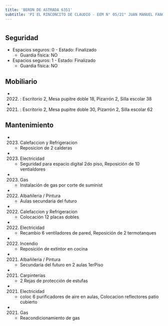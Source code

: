 ```yaml
---
title: 'BERON DE ASTRADA 6351'
subtitle: 'PI EL RINCONCITO DE CLAUDIO - EEM N° 05/21° JUAN MANUEL FANGIO - EPC N° 16 DR. SOFANOR NOVILLO CORVALAN'
---
```


#


## Seguridad

*  Espacios seguros: 0 - Estado: Finalizado 
    + Guardia física: NO

*  Espacios seguros: 1 - Estado: Finalizado 
    + Guardia física: NO





## Mobiliario

*  (2022) : Escritorio 2, Mesa pupitre doble 18, Pizarrón 2, Silla escolar 38 

*  (2021) : Escritorio 2, Mesa pupitre doble 30, Pizarrón 2, Silla escolar 62 





## Mantenimiento

*  (2023) Calefaccion y Refrigeracion 
    + Reposicion de 2 calderas

*  (2023) Electricidad 
    + Seguridad para espacio digital 2do piso, Reposición de 10 ventialdores

*  (2023) Gas 
    + Instalación de gas por corte de suminist

*  (2022) Albañileria / Pintura 
    + Aulas secundaria del futuro

*  (2022) Calefaccion y Refrigeracion 
    + Colocación 12 placas dobles

*  (2022) Electricidad 
    + Recambio 6 ventiladores de pared, Reposición de 2 termotanques

*  (2022) Incendio 
    + Reposición de extintor en cocina

*  (2021) Albañileria / Pintura 
    + Secundaria del futuro en 2 aulas 1erPiso

*  (2021) Carpinterías 
    + 2 Rejas de protección de estufas

*  (2021) Electricidad 
    + coloc 6 purificadores de aire en aulas, Colocacion reflectores patio cubierto

*  (2021) Gas 
    + Reacondicionamiento de gas




